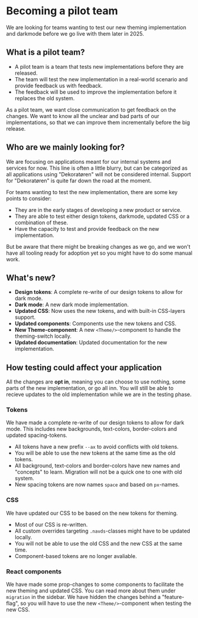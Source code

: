 
<Meta title="Docs/Become a Pilot team/1.Intro" />

# Becoming a pilot team

We are looking for teams wanting to test our new theming implementation and darkmode before we go live with them later in 2025.

## What is a pilot team?

- A pilot team is a team that tests new implementations before they are released.
- The team will test the new implementation in a real-world scenario and provide feedback us with feedback.
- The feedback will be used to improve the implementation before it replaces the old system.

As a pilot team, we want close communication to get
feedback on the changes. We want to know all the unclear and bad parts
of our implementations, so that we can improve them incrementally before the big release.

## Who are we mainly looking for?

We are focusing on applications meant for our internal systems and services for now. This line is often a little blurry,
but can be categorized as all applications using "Dekoratøren" will not be considered internal.
Support for "Dekoratøren" is quite far down the road at the moment.

For teams wanting to test the new implementation, there are some key points to consider:

- They are in the early stages of developing a new product or service.
- They are able to test either design tokens, darkmode, updated CSS or a combination of these.
- Have the capacity to test and provide feedback on the new implementation.

But be aware that there might be breaking changes as we go,
and we won't have all tooling ready for adoption yet so you might have to do some manual work.

## What's new?

- **Design tokens**: A complete re-write of our design tokens to allow for dark mode.
- **Dark mode**: A new dark mode implementation.
- **Updated CSS**: Now uses the new tokens, and with built-in CSS-layers support.
- **Updated components**: Components use the new tokens and CSS.
- **New Theme-component**: A new `<Theme/>`-component to handle the theming-switch locally.
- **Updated documentation**: Updated documentation for the new implementation.

## How testing could affect your application

All the changes are **opt in**, meaning you can choose to use nothing, some parts of the new implementation, or go all inn.
You will still be able to recieve updates to the old implementation while we are in the testing phase.

### Tokens

We have made a complete re-write of our design tokens to allow for dark mode.
This includes new backgrounds, text-colors, border-colors and updated spacing-tokens.

- All tokens have a new prefix `--ax` to avoid conflicts with old tokens.
- You will be able to use the new tokens at the same time as the old tokens.
- All background, text-colors and border-colors have new names and "concepts" to learn. Migration will not be a quick one to one with old system.
- New spacing tokens are now names `space` and based on `px`-names.

### CSS

We have updated our CSS to be based on the new tokens for theming.

- Most of our CSS is re-written.
- All custom overrides targeting `.navds`-classes might have to be updated locally.
- You will not be able to use the old CSS and the new CSS at the same time.
- Component-based tokens are no longer avaliable.

### React components

We have made some prop-changes to some components to facilitate the new theming and updated CSS. You can read more about them under `migration` in the sidebar.
We have hidden the changes behind a "feature-flag", so you will have to use the new `<Theme/>`-component when testing the new CSS.
